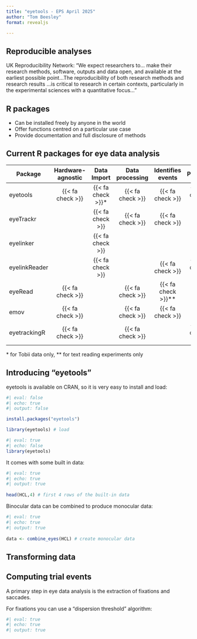 ```yaml
---
title: "eyetools - EPS April 2025"
author: "Tom Beesley"
format: revealjs

---
```


## Reproducible analyses

UK Reproducibility Network: "We expect researchers to... make their research methods, software, outputs and data open, and available at the earliest possible point...The reproducibility of both research methods and research results ...is critical to research in certain contexts, particularly in the experimental sciences with a quantitative focus..."

## R packages

::: incremental
-   Can be installed freely by anyone in the world
-   Offer functions centred on a particular use case
-   Provide documentation and full disclosure of methods
:::

## Current R packages for eye data analysis

| Package | Hardware-agnostic | Data Import | Data processing | Identifies events | Plotting | Inferential Analysis |
|-----------|:---------:|:---------:|:---------:|:---------:|:---------:|:---------:|
| eyetools | {{< fa check >}} | {{< fa check >}}\* | {{< fa check >}} | {{< fa check >}} | {{< fa check >}} |  |
| eyeTrackr |  | {{< fa check >}} | {{< fa check >}} | {{< fa check >}} |  |  |
| eyelinker |  | {{< fa check >}} |  |  |  |  |
| eyelinkReader |  | {{< fa check >}} |  | {{< fa check >}} | {{< fa check >}} |  |
| eyeRead | {{< fa check >}} |  | {{< fa check >}} | {{< fa check >}}\*\* |  |  |
| emov | {{< fa check >}} |  | {{< fa check >}} | {{< fa check >}} |  |  |
| eyetrackingR | {{< fa check >}} |  | {{< fa check >}} |  | {{< fa check >}} | {{< fa check >}} |

\* for Tobii data only, \*\* for text reading experiments only

## Introducing "eyetools"

eyetools is available on CRAN, so it is very easy to install and load:

```r
#| eval: false
#| echo: true
#| output: false

install.packages("eyetools")

library(eyetools) # load

```

```r
#| eval: true
#| echo: false
library(eyetools)
```

It comes with some built in data:

```r
#| eval: true
#| echo: true
#| output: true
 
head(HCL,4) # first 4 rows of the built-in data

```

Binocular data can be combined to produce monocular data:

```r

#| eval: true
#| echo: true
#| output: true
 
data <- combine_eyes(HCL) # create monocular data

```


## Transforming data



## Computing trial events

A primary step in eye data analysis is the extraction of fixations and saccades. 

For fixations you can use a "dispersion threshold" algorithm:

```r
#| eval: true
#| echo: true
#| output: true





```


